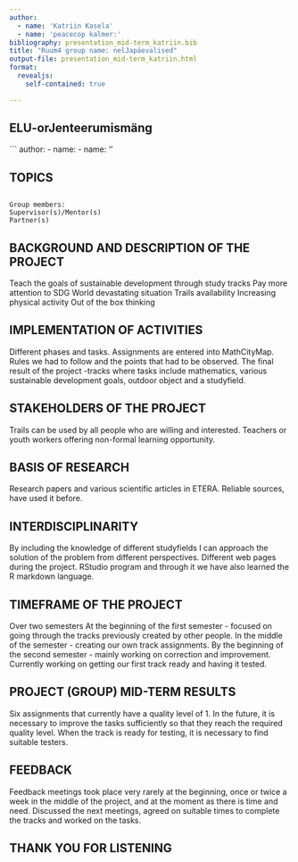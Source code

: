```yaml
---
author:
  - name: 'Katriin Kasela'
  - name: 'peacecop kalmer:'
bibliography: presentation_mid-term_katriin.bib
title: "Ruum4 group name: nelJapäevalised"
output-file: presentation_mid-term_katriin.html
format:
  revealjs:
    self-contained: true

---
```


## ELU-orJenteerumismäng

```
    author:
      - name: <Katriin>
      - name: '<the name of the second author>'



## TOPICS



## 

    Group members:
    Supervisor(s)/Mentor(s)
    Partner(s)


## BACKGROUND AND DESCRIPTION OF THE PROJECT

Teach the goals of sustainable development through study tracks
Pay more attention to SDG
World devastating situation
Trails availability
Increasing physical activity
Out of the box thinking


## IMPLEMENTATION OF ACTIVITIES

Different phases and tasks.
Assignments are entered into MathCityMap.
Rules we had to follow and the points that had to be observed.
The final result of the project -tracks where tasks include mathematics, various sustainable development goals, outdoor object and a studyfield.


## STAKEHOLDERS OF THE PROJECT
Trails can be used by all people who are willing and interested.
Teachers or youth workers offering non-formal learning opportunity.

## BASIS OF RESEARCH

Research papers and various scientific articles in ETERA.
Reliable sources, have used it before.


## INTERDISCIPLINARITY

By including the knowledge of different studyfields I can approach the solution of the problem from different perspectives.
Different web pages during the project.
RStudio program and through it we have also learned the R markdown language.

## TIMEFRAME OF THE PROJECT

Over two semesters
At the beginning of the first semester - focused on going through the tracks previously created by other people.
In the middle of the semester - creating our own track assignments.
By the beginning of the second semester - mainly working on correction and improvement.
Currently working on getting our first track ready and having it tested.

## PROJECT (GROUP) MID-TERM RESULTS
Six assignments that currently have a quality level of 1.
In the future, it is necessary to improve the tasks sufficiently so that they reach the required quality level. When the track is ready for testing, it is necessary to find suitable testers.

## FEEDBACK
Feedback meetings took place very rarely at the beginning, once or twice a week in the middle of the project, and at the moment as there is time and need.
Discussed the next meetings, agreed on suitable times to complete the tracks and worked on the tasks.

## THANK YOU FOR LISTENING